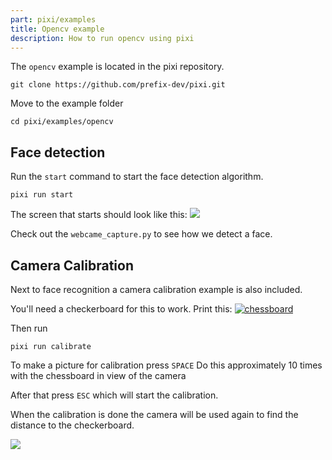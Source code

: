 ```yaml
---
part: pixi/examples
title: Opencv example
description: How to run opencv using pixi
---
```


The `opencv` example is located in the pixi repository.

```shell
git clone https://github.com/prefix-dev/pixi.git
```

Move to the example folder

```shell
cd pixi/examples/opencv
```

## Face detection

Run the `start` command to start the face detection algorithm.

```shell
pixi run start
```

The screen that starts should look like this:
![](/assets/docs/opencv_face_recognition.png)

Check out the `webcame_capture.py` to see how we detect a face.

## Camera Calibration

Next to face recognition a camera calibration example is also included.

You'll need a checkerboard for this to work.
Print this: [![chessboard](https://github.com/opencv/opencv/blob/4.x/doc/pattern.png?raw=true)](https://github.com/opencv/opencv/blob/4.x/doc/pattern.png)

Then run

```shell
pixi run calibrate
```

To make a picture for calibration press `SPACE`
Do this approximately 10 times with the chessboard in view of the camera

After that press `ESC` which will start the calibration.

When the calibration is done the camera will be used again to find the distance to the checkerboard.

![](/assets/docs/calibration_board_detected.png)

